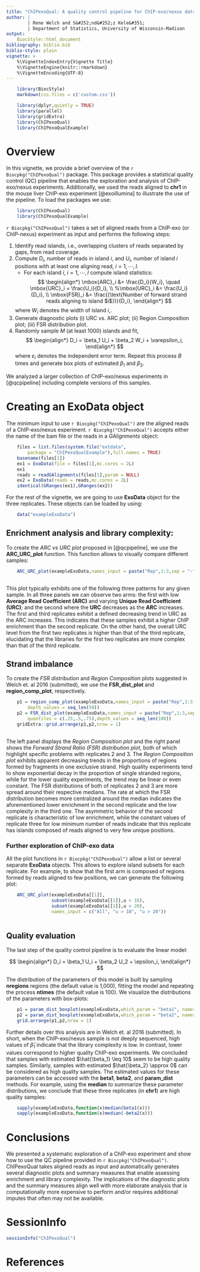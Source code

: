 ```yaml
---
title: "ChIPexoQual: A quality control pipeline for ChIP-exo/nexus data."
author: |
        | Rene Welch and S&#252;nd&#252;z Kele&#351;
        | Department of Statistics, University of Wisconsin-Madison
output: 
    BiocStyle::html_document
bibliography: biblio.bib    
biblio-style: plain
vignette: >
    %\VignetteIndexEntry{Vignette Title}
    %\VignetteEngine{knitr::rmarkdown}
    %\VignetteEncoding{UTF-8}  
---
```


<meta http-equiv="content-type" content="text/html;charset=utf-8" />

```r

    library(BiocStyle)
    markdown(css.files = c('custom.css'))

```

```r
    
    library(dplyr,quietly = TRUE)
    library(parallel)
    library(gridExtra)
    library(ChIPexoQual)
    library(ChIPexoQualExample)

```    
    
# Overview

In this vignette, we provide a brief overview of the `r Biocpkg("ChIPexoQual")` package. This package provides a statistical quality control (QC) pipeline that enables the exploration and analysis of ChIP-exo/nexus experiments. Additionally, we used the reads aligned to **chr1** in the mouse liver ChIP-exo experiment [@exoillumina] to illustrate the use of the pipeline. To load the packages we use:

```r

    library(ChIPexoQual)
    library(ChIPexoQualExample)

```

`r Biocpkg("ChIPexoQual")` takes a set of aligned reads from a ChIP-exo (or ChIP-nexus) experiment as input and performs the following steps:

1. Identify read islands, i.e., overlapping clusters of reads separated by gaps, from read coverage.
2. Compute $D_i$, number of reads in island $i$, and $U_i$, number of island $i$ positions with at least one aligning read, $i=1, \cdots, I$.
    * For each island $i$, $i=1, \cdots, I$ compute island  statistics:
$$ 
 \begin{align*}
    \mbox{ARC}_i &= \frac{D_i}{W_i}, \quad \mbox{URC}_i = \frac{U_i}{D_i},  \\
    %\mbox{URC}_i &= \frac{U_i}{D_i}, \\
    \mbox{FSR}_i &= \frac{(\text{Number of forward strand reads aligning to
      island $i$})}{D_i},
 \end{align*} 
$$
 
    where $W_i$ denotes the width of island $i$,.
3. Generate diagnostic plots (i) URC vs. ARC plot; (ii) Region Composition plot; (iii) FSR distribution plot.
4. Randomly sample $M$ (at least 1000) islands and fit,
$$    
\begin{align*}
D_i = \beta_1 U_i + \beta_2 W_i + \varepsilon_i,
\end{align*}
$$
where $\varepsilon_i$ denotes the independent error term.  Repeat this process $B$ times and generate box plots of estimated $\beta_1$ and $\beta_2$.

We analyzed a larger collection of ChIP-exo/nexus experiments in [@qcpipeline] including complete versions of this samples.

# Creating an **ExoData** object

The minimum input to use `r Biocpkg("ChIPexoQual")` are the aligned reads of a ChIP-exo/nexus experiment. `r Biocpkg("ChIPexoQual")` accepts either the name of the bam file or the reads in a *GAlignments* object:

```r
    
    files = list.files(system.file("extdata",
        package = "ChIPexoQualExample"),full.names = TRUE)
    basename(files[1])
    ex1 = ExoData(file = files[1],mc.cores = 2L)
    ex1
    reads = readGAlignments(files[1],param = NULL)
    ex2 = ExoData(reads = reads,mc.cores = 2L)
    identical(GRanges(ex1),GRanges(ex2))


```

For the rest of the vignette, we are going to use **ExoData** object for the three replicates. These objects can be loaded by using:

```r
    
    data("exampleExoData") 

```

## Enrichment analysis and library complexity:

To create the *ARC vs URC plot* proposed in [@qcpipeline], we use the **ARC_URC_plot** function. This function allows to visually compare different samples:

```r
    
    ARC_URC_plot(exampleExoData,names_input = paste("Rep",1:3,sep = "-"))
    
```    

This plot typically exhibits one of the following three patterns for any given sample. In all three panels we can observe two arms: the first with low **Average Read Coefficient (ARC)** and varying **Unique Read Coefficient (URC)**; and the second where the **URC** decreases as the **ARC** increases. The first and third replicates exhibit a defined decreasing trend in URC as the ARC increases. This indicates that these samples exhibit a higher ChIP enrichment than the second replicate. On the other hand, the overall URC level from the first two replicates is higher than that of the third replicate, elucidating that the libraries for the first two replicates are more complex than that of the third replicate.
 
## Strand imbalance

To create the *FSR distribution* and *Region Composition* plots suggested in Welch et. al 2016 (submitted), we use the **FSR_dist_plot** and **region_comp_plot**, respectively. 

```r

    p1 = region_comp_plot(exampleExoData,names_input = paste("Rep",1:3,sep = "-"),
        depth_values = seq_len(50))
    p2 = FSR_dist_plot(exampleExoData,names_input = paste("Rep",1:3,sep = "-"),
        quantiles = c(.25,.5,.75),depth_values = seq_len(100))
    gridExtra::grid.arrange(p1,p2,nrow = 1)
    
```

The left panel displays the *Region Composition plot* and the right panel shows the *Forward Strand Ratio (FSR) distribution plot*, both of which highlight specific problems with replicates 2 and 3. The *Region Composition plot* exhibits apparent decreasing trends in the proportions of regions formed by fragments in one exclusive strand. High quality experiments tend to show exponential decay in the proportion of single stranded regions, while for the lower quality experiments, the trend may be linear or even constant. The FSR distributions of both of replicates 2 and 3 are more spread around their respective medians. The rate at which the FSR distribution becomes more centralized around the median indicates the aforementioned lower enrichment in the second replicate and the low complexity in the third one. The asymmetric behavior of the second replicate is characteristic of low enrichment, while the constant values of replicate three for low minimum number of reads indicate that this replicate has islands composed of reads aligned to very few unique positions.

### Further exploration of ChIP-exo data

All the plot functions in `r Biocpkg("ChIPexoQual")` allow a list or several separate **ExoData** objects. This allows to explore island subsets for each replicate. For example, to show that the first arm is composed of regions formed by reads aligned to few positions, we can generate the following plot:

```r
    
    ARC_URC_plot(exampleExoData[[1]],
                 subset(exampleExoData[[1]],u > 10),
                 subset(exampleExoData[[1]],u > 20),
                 names_input = c("All", "u > 10", "u > 20"))
    
```    

## Quality evaluation

The last step of the quality control pipeline is to evaluate the linear model:

$$
\begin{align*}
D_i = \beta_1 U_i + \beta_2 U_2 + \epsilon_i,
\end{align*}
$$

The distribution of the parameters of this model is built by sampling **nregions** regions (the default value is 1,000), fitting the model and repeating the process **ntimes** (the default value is 100). We visualize the distributions of the parameters with box-plots:

```r
    
    p1 = param_dist_boxplot(exampleExoData,which_param = "beta1", names_input = paste("Rep",1:3,sep = "-"))
    p2 = param_dist_boxplot(exampleExoData,which_param = "beta2", names_input = paste("Rep",1:3,sep = "-"))
    grid.arrange(p1,p2,nrow = 1)

```

Further details over this analysis are in Welch et. al 2016 (submitted). In short, when the ChIP-exo/nexus sample is not deeply sequenced, high values of $\hat{\beta}_1$ indicate that the library complexity is low. In contrast, lower values correspond to higher quality ChIP-exo experiments. We concluded that samples with estimated $\hat{\beta_1} \leq 10$ seem to be high quality samples. Similarly, samples with estimated $\hat{\beta_2} \approx 0$ can be considered as high quality samples. The estimated values for these parameters can be accessed with the **beta1**, **beta2**, and **param_dist** methods. For example, using the **median** to summarize these parameter distributions, we conclude that these three replicates (in **chr1**) are high quality samples:

```r
    
    sapply(exampleExoData,function(x)median(beta1(x)))
    sapply(exampleExoData,function(x)median(-beta2(x)))

```

# Conclusions

We presented a systematic exploration of a ChIP-exo experiment and show how to use the QC pipeline provided in `r Biocpkg("ChIPexoQual")`.  ChIPexoQual takes aligned reads as input and automatically generates several diagnostic plots and summary measures that enable assessing enrichment and library complexity. The implications of the diagnostic plots and the summary measures align well with more elaborate analysis that is computationally more expensive to perform and/or requires additional imputes that often may not be available. 

# SessionInfo

```r
sessionInfo("ChIPexoQual")
```

# References
